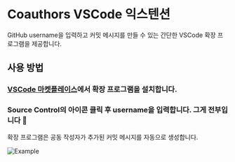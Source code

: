 
# Coauthors VSCode 익스텐션

GitHub username을 입력하고 커밋 메시지를 만들 수 있는 간단한 VSCode 확장 프로그램을 제공합니다.

## 사용 방법

<Steps>

### [VSCode 마켓플레이스](https://marketplace.visualstudio.com/items?itemName=coauthors.coauthors-vscode)에서 확장 프로그램을 설치합니다.

### Source Control의 아이콘 클릭 후 username을 입력합니다. 그게 전부입니다 🎉

확장 프로그램은 공동 작성자가 추가된 커밋 메시지를 자동으로 생성합니다.

![Example](/img/vscode-example.gif)

</Steps>
